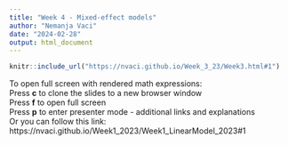 ```yaml
---
title: "Week 4 - Mixed-effect models"
author: "Nemanja Vaci"
date: "2024-02-28"
output: html_document
---
```


```r
knitr::include_url("https://nvaci.github.io/Week_3_23/Week3.html#1")
```

To open full screen with rendered math expressions: </br>
Press __c__ to clone the slides to a new browser window</br>
Press __f__ to open full screen</br>
Press __p__ to enter presenter mode - additional links and explanations</br>
Or you can follow this link: https://nvaci.github.io/Week1_2023/Week1_LinearModel_2023#1